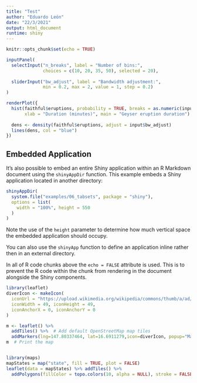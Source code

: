 ```yaml
---
title: "Test"
author: "Eduardo León"
date: "22/3/2021"
output: html_document
runtime: shiny
---
```


```r
knitr::opts_chunk$set(echo = TRUE)
```



```r
inputPanel(
  selectInput("n_breaks", label = "Number of bins:",
              choices = c(10, 20, 35, 50), selected = 20),
  
  sliderInput("bw_adjust", label = "Bandwidth adjustment:",
              min = 0.2, max = 2, value = 1, step = 0.2)
)

renderPlot({
  hist(faithful$eruptions, probability = TRUE, breaks = as.numeric(input$n_breaks),
       xlab = "Duration (minutes)", main = "Geyser eruption duration")
  
  dens <- density(faithful$eruptions, adjust = input$bw_adjust)
  lines(dens, col = "blue")
})
```

## Embedded Application

It's also possible to embed an entire Shiny application within an R Markdown document using the `shinyAppDir` function. This example embeds a Shiny application located in another directory:

```r
shinyAppDir(
  system.file("examples/06_tabsets", package = "shiny"),
  options = list(
    width = "100%", height = 550
  )
)
```

Note the use of the `height` parameter to determine how much vertical space the embedded application should occupy.

You can also use the `shinyApp` function to define an application inline rather then in an external directory.

In all of R code chunks above the `echo = FALSE` attribute is used. This is to prevent the R code within the chunk from rendering in the document alongside the Shiny components.

```r
library(leaflet)
diverIcon <- makeIcon(
  iconUrl = "https://upload.wikimedia.org/wikipedia/commons/thumb/a/ad/ICS_Diver.svg/280px-ICS_Diver.svg.png",
  iconWidth = 49, iconHeight = 49,
  iconAnchorX = 0, iconAnchorY = 0 
)

m <- leaflet() %>%
  addTiles() %>%  # Add default OpenStreetMap map tiles
  addMarkers(lng=147.80337464, lat=16.6911279,icon=diverIcon, popup="Mariana Trench")
m  # Print the map


library(maps)
mapStates = map("state", fill = TRUE, plot = FALSE)
leaflet(data = mapStates) %>% addTiles() %>%
  addPolygons(fillColor = topo.colors(10, alpha = NULL), stroke = FALSE)


```




